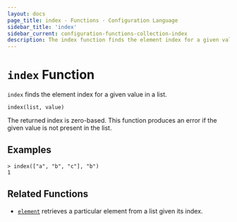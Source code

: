 ```yaml
---
layout: docs
page_title: index - Functions - Configuration Language
sidebar_title: 'index'
sidebar_current: configuration-functions-collection-index
description: The index function finds the element index for a given value in a list.
---
```


# `index` Function

`index` finds the element index for a given value in a list.

```hcl
index(list, value)
```

The returned index is zero-based. This function produces an error if the given
value is not present in the list.

## Examples

```shell
> index(["a", "b", "c"], "b")
1
```

## Related Functions

- [`element`](./element) retrieves a particular element from a list given
  its index.
